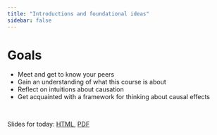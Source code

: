 ```yaml
---
title: "Introductions and foundational ideas"
sidebar: false
---
```


# Goals

- Meet and get to know your peers
- Gain an understanding of what this course is about
- Reflect on intuitions about causation
- Get acquainted with a framework for thinking about causal effects

<br>

Slides for today: [HTML](slides/01-introductions.qmd), [PDF](slides/01-introductions.pdf)
